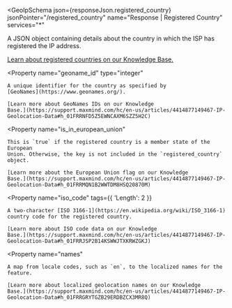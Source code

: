 
<GeoIpSchema
  json={responseJson.registered_country}
  jsonPointer="/registered_country"
  name="Response | Registered Country"
  services="*"
>
  A JSON object containing details about the country in which the ISP has
  registered the IP address.

[Learn about registered countries on our Knowledge Base.](https://support.maxmind.com/hc/en-us/articles/4414762983195-Country-level-and-City-level-Geolocation)

  <Property
    name="geoname_id"
    type="integer"
  >
    A unique identifier for the country as specified by
    [GeoNames](https://www.geonames.org/).

    [Learn more about GeoNames IDs on our Knowledge
    Base.](https://support.maxmind.com/hc/en-us/articles/4414877149467-IP-Geolocation-Data#h_01FRRNFD5Z5EWNCAXM6SZZ5H2C)

  </Property>

  <Property
    name="is_in_european_union"
  >
    This is `true` if the registered country is a member state of the European
    Union. Otherwise, the key is not included in the `registered_country`
    object.

    [Learn more about the European Union flag on our Knowledge
    Base.](https://support.maxmind.com/hc/en-us/articles/4414877149467-IP-Geolocation-Data#h_01FRRMQN1B2WWTDM8HSQ20870M)

  </Property>

  <Property
    name="iso_code"
    tags={{
      'Length': 2
    }}
  >
    A two-character [ISO 3166-1](https://en.wikipedia.org/wiki/ISO_3166-1)
    country code for the registered country.

    [Learn more about ISO code data on our Knowledge
    Base.](https://support.maxmind.com/hc/en-us/articles/4414877149467-IP-Geolocation-Data#h_01FRRJSP2B14KSWWJTXKRWZGKJ)

  </Property>

  <Property
    name="names"
  >
    A map from locale codes, such as `en`, to the localized names for the
    feature.

    [Learn more about localized geolocation names on our Knowledge
    Base.](https://support.maxmind.com/hc/en-us/articles/4414877149467-IP-Geolocation-Data#h_01FRRGRYTGZB29ERDBZCX3MR8Q)

  </Property>
</GeoIpSchema>
